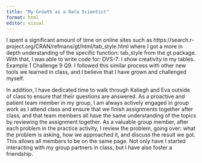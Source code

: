 ```yaml
---
title: "My Growth as a Data Scientist"
format: html
editor: visual
---
```


I spent a significant amount of time on online sites such as https://search.r-project.org/CRAN/refmans/gt/html/tab_style.html where I got a more in depth understanding of the specific function: tab_style from the gt package. With that, I was able to write code for: DVS-7: I show creativity in my tables. Example 1 Challenge 9 Q9. I followed this similar process with other new tools we learned in class, and I believe that I have grown and challenged myself.

In addition, I have dedicated time to walk through Kaliegh and Eva outside of class to ensure that their questions are answered. As a proactive and patient team member in my group, I am always actively engaged in group work as I attend class and ensure that we finish assignments together after class, and that team members all have the same understanding of the topics by reviewing the assignment together. As a valuable group member, after each problem in the practice activity, I review the problem, going over: what the problem is asking, how we approached it, and discuss the result we got. This allows all members to be on the same page. Not only have I started interacting with my group partners in class, but I have also foster a friendship.
